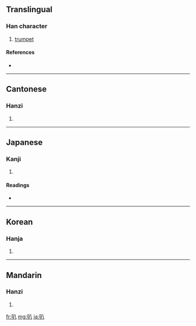 ==Translingual==

===Han character===
{{Han char|rn=30|rad=口|as=02|sn=5|four=6800<sub>0</sub>|canj=口金 (RC), X口金 (XRC)|ids=⿰[[口]][[八]]}}

# [[trumpet]]

====References====
* {{Han ref|kx=0172.080|dkj=03242|dj=0383.040|hdz=10570.060|uh=53ED|ud=21485|bh=A57A|bd=42362}}

----

==Cantonese==

===Hanzi===
{{yue-hanzi|jyut=baa1|y=ba1}}

# {{defn|Cantonese}}

----

==Japanese==

===Kanji===
{{ja-kanji|grade=|rs=口02}}

# {{defn|Japanese}}

====Readings====
* {{ja-readings|on=[[はつ]] (hatsu), [[は]] (ha), [[はち]] (hachi)|kun=}}

----

==Korean==

===Hanja===
{{ko-hanja|hangeul=팔|rv=pal|mr=p'al}}

# {{defn|Korean}}

----

==Mandarin==

===Hanzi===
{{cmn-hanzi|pin=[[bā]] ([[ba1]]), [[ba]] ([[ba5]])|wg=pa<sup>1</sup>, pa<sup>5</sup>}}

# {{defn|Mandarin}}

[[fr:叭]]
[[mg:叭]]
[[ja:叭]]